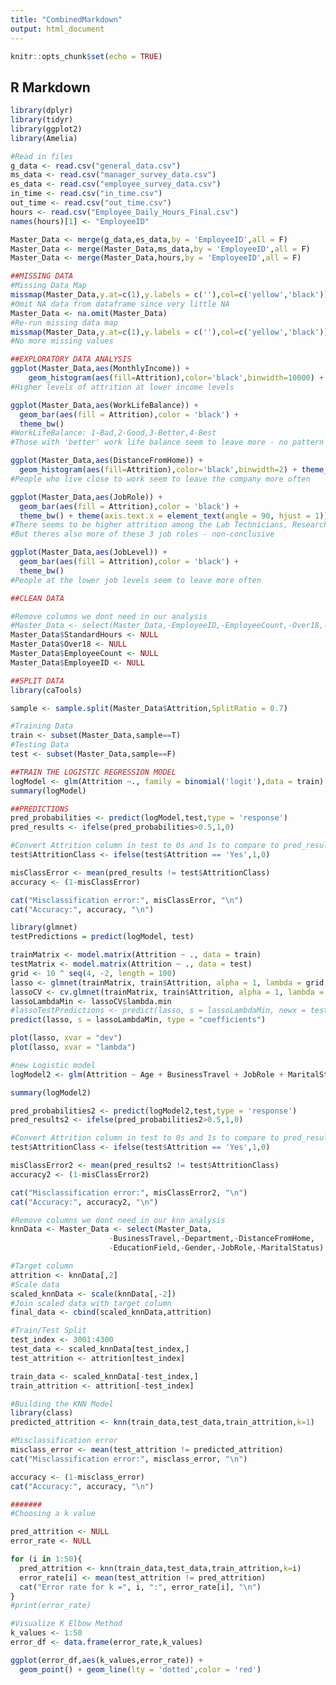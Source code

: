 ---
title: "CombinedMarkdown"
output: html_document
---

```{r setup, include=FALSE}
knitr::opts_chunk$set(echo = TRUE)
```

## R Markdown

```{r}    
library(dplyr)
library(tidyr)
library(ggplot2)
library(Amelia)

#Read in files
g_data <- read.csv("general_data.csv")
ms_data <- read.csv("manager_survey_data.csv")
es_data <- read.csv("employee_survey_data.csv")
in_time <- read.csv("in_time.csv")
out_time <- read.csv("out_time.csv")
hours <- read.csv("Employee_Daily_Hours_Final.csv")
names(hours)[1] <- "EmployeeID"
```

```{r}
Master_Data <- merge(g_data,es_data,by = 'EmployeeID',all = F)
Master_Data <- merge(Master_Data,ms_data,by = 'EmployeeID',all = F)
Master_Data <- merge(Master_Data,hours,by = 'EmployeeID',all = F)

##MISSING DATA
#Missing Data Map
missmap(Master_Data,y.at=c(1),y.labels = c(''),col=c('yellow','black'))
#Omit NA data from dataframe since very little NA
Master_Data <- na.omit(Master_Data)
#Re-run missing data map
missmap(Master_Data,y.at=c(1),y.labels = c(''),col=c('yellow','black'))
#No more missing values
```

```{r}
##EXPLORATORY DATA ANALYSIS
ggplot(Master_Data,aes(MonthlyIncome)) + 
    geom_histogram(aes(fill=Attrition),color='black',binwidth=10000) + theme_bw()
#Higher levels of attrition at lower income levels
```

```{r}
ggplot(Master_Data,aes(WorkLifeBalance)) +
  geom_bar(aes(fill = Attrition),color = 'black') +
  theme_bw()
#WorkLifeBalance: 1-Bad,2-Good,3-Better,4-Best
#Those with 'better' work life balance seem to leave more - no pattern
```

```{r}
ggplot(Master_Data,aes(DistanceFromHome)) + 
  geom_histogram(aes(fill=Attrition),color='black',binwidth=2) + theme_bw()
#People who live close to work seem to leave the company more often
```

```{r}
ggplot(Master_Data,aes(JobRole)) +
  geom_bar(aes(fill = Attrition),color = 'black') +
  theme_bw() + theme(axis.text.x = element_text(angle = 90, hjust = 1))
#There seems to be higher attrition among the Lab Technicians, Research Scientists, and Sales Execs
#But theres also more of these 3 job roles - non-conclusive
```

```{r}
ggplot(Master_Data,aes(JobLevel)) +
  geom_bar(aes(fill = Attrition),color = 'black') +
  theme_bw()
#People at the lower job levels seem to leave more often
```

```{r}
##CLEAN DATA

#Remove columns we dont need in our analysis
#Master_Data <- select(Master_Data,-EmployeeID,-EmployeeCount,-Over18,-StandardHours)
Master_Data$StandardHours <- NULL
Master_Data$Over18 <- NULL
Master_Data$EmployeeCount <- NULL
Master_Data$EmployeeID <- NULL
```


```{r}
##SPLIT DATA
library(caTools)

sample <- sample.split(Master_Data$Attrition,SplitRatio = 0.7)

#Training Data
train <- subset(Master_Data,sample==T)
#Testing Data
test <- subset(Master_Data,sample==F)
```

```{r}
##TRAIN THE LOGISTIC REGRESSION MODEL
logModel <- glm(Attrition ~., family = binomial('logit'),data = train)
summary(logModel)
```

```{r}
##PREDICTIONS
pred_probabilities <- predict(logModel,test,type = 'response')
pred_results <- ifelse(pred_probabilities>0.5,1,0)

#Convert Attrition column in test to 0s and 1s to compare to pred_results
test$AttritionClass <- ifelse(test$Attrition == 'Yes',1,0)

misClassError <- mean(pred_results != test$AttritionClass)
accuracy <- (1-misClassError)

cat("Misclassification error:", misClassError, "\n")
cat("Accuracy:", accuracy, "\n")
```

```{r}
library(glmnet)
testPredictions = predict(logModel, test)

trainMatrix <- model.matrix(Attrition ~ ., data = train)
testMatrix <- model.matrix(Attrition ~ ., data = test)
grid <- 10 ^ seq(4, -2, length = 100)
lasso <- glmnet(trainMatrix, train$Attrition, alpha = 1, lambda = grid, thresh = 1e-12, family = "binomial")
lassoCV <- cv.glmnet(trainMatrix, train$Attrition, alpha = 1, lambda = grid, thresh = 1e-12, family = "binomial")
lassoLambdaMin <- lassoCV$lambda.min
#lassoTestPredictions <- predict(lasso, s = lassoLambdaMin, newx = testMatrix)
predict(lasso, s = lassoLambdaMin, type = "coefficients")
```

```{r}
plot(lasso, xvar = "dev")
plot(lasso, xvar = "lambda")
```

```{r}
#new Logistic model
logModel2 <- glm(Attrition ~ Age + BusinessTravel + JobRole + MaritalStatus + NumCompaniesWorked + StockOptionLevel + TotalWorkingYears + TrainingTimesLastYear + YearsSinceLastPromotion + YearsWithCurrManager + EnvironmentSatisfaction + JobSatisfaction + WorkLifeBalance, family = binomial('logit'),data = train)

summary(logModel2)
```

```{r}
pred_probabilities2 <- predict(logModel2,test,type = 'response')
pred_results2 <- ifelse(pred_probabilities2>0.5,1,0)

#Convert Attrition column in test to 0s and 1s to compare to pred_results
test$AttritionClass <- ifelse(test$Attrition == 'Yes',1,0)

misClassError2 <- mean(pred_results2 != test$AttritionClass)
accuracy2 <- (1-misClassError2)

cat("Misclassification error:", misClassError2, "\n")
cat("Accuracy:", accuracy2, "\n")
```




```{r}
#Remove columns we dont need in our knn analysis
knnData <- Master_Data <- select(Master_Data,
                      -BusinessTravel,-Department,-DistanceFromHome,
                      -EducationField,-Gender,-JobRole,-MaritalStatus)
```

```{r}
#Target column
attrition <- knnData[,2]
#Scale data
scaled_knnData <- scale(knnData[,-2])
#Join scaled data with target column
final_data <- cbind(scaled_knnData,attrition)
```

```{r}
#Train/Test Split
test_index <- 3001:4300
test_data <- scaled_knnData[test_index,]
test_attrition <- attrition[test_index]

train_data <- scaled_knnData[-test_index,]
train_attrition <- attrition[-test_index]

#Building the KNN Model
library(class)
predicted_attrition <- knn(train_data,test_data,train_attrition,k=1)

#Misclassification error
misclass_error <- mean(test_attrition != predicted_attrition)
cat("Misclassification error:", misclass_error, "\n")

accuracy <- (1-misclass_error)
cat("Accuracy:", accuracy, "\n")

#######
#Choosing a k value

pred_attrition <- NULL
error_rate <- NULL

for (i in 1:50){
  pred_attrition <- knn(train_data,test_data,train_attrition,k=i)
  error_rate[i] <- mean(test_attrition != pred_attrition)
  cat("Error rate for k =", i, ":", error_rate[i], "\n")
}
#print(error_rate)

#Visualize K Elbow Method
k_values <- 1:50
error_df <- data.frame(error_rate,k_values)

ggplot(error_df,aes(k_values,error_rate)) +
  geom_point() + geom_line(lty = 'dotted',color = 'red')

```

